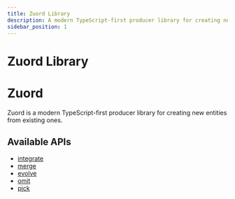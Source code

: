 ```yaml
---
title: Zuord Library
description: A modern TypeScript-first producer library for creating new entities from existing ones
sidebar_position: 1
---
```


# Zuord Library

# Zuord

Zuord is a modern TypeScript-first producer library for creating new entities from existing ones.

## Available APIs

- [integrate](./integrate)
- [merge](./merge)
- [evolve](./evolve)
- [omit](./omit)
- [pick](./pick)